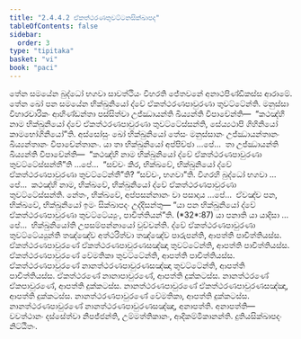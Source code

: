 ```yaml
---
title: "2.4.4.2 ඒකත්ථරණතුවට්ටනසික්ඛාපද"
tableOfContents: false
sidebar:
  order: 3
type: "tipitaka"
basket: "vi"
book: "paci"
---
```



<DynamicBreadcrumb />

<Division number="936" book="paci">

<Paragraph number="2892" book="paci">
තේන සමයේන බුද්ධෝ භගවා සාවත්ථියං විහරති ජේතවනේ අනාථපිණ්ඩිකස්ස ආරාමේ. තේන ඛෝ පන සමයේන භික්ඛුනියෝ ද්වේ ඒකත්ථරණපාවුරණා තුවට්ටේන්ති. මනුස්සා විහාරචාරිකං ආහිණ්ඩන්තා පස්සිත්වා උජ්ඣායන්ති ඛිය්‍යන්ති විපාචේන්ති—  “කථඤ්හි නාම භික්ඛුනියෝ ද්වේ ඒකත්ථරණපාවුරණා තුවට්ටේස්සන්ති, සේය්‍යථාපි ගිහිනියෝ කාමභෝගිනියෝ”ති.
</Paragraph>

<Paragraph number="2893" book="paci">
අස්සෝසුං ඛෝ භික්ඛුනියෝ තේසං මනුස්සානං උජ්ඣායන්තානං ඛිය්‍යන්තානං විපාචේන්තානං. යා තා භික්ඛුනියෝ අප්පිච්ඡා …පේ…  තා උජ්ඣායන්ති ඛිය්‍යන්ති විපාචේන්ති—  “කථඤ්හි නාම භික්ඛුනියෝ ද්වේ ඒකත්ථරණපාවුරණා තුවට්ටේස්සන්තී”ති …පේ…  “සච්චං කිර, භික්ඛවේ, භික්ඛුනියෝ ද්වේ ඒකත්ථරණපාවුරණා තුවට්ටේන්තී”ති? “සච්චං, භගවා”ති. විගරහි බුද්ධෝ භගවා …පේ…  කථඤ්හි නාම, භික්ඛවේ, භික්ඛුනියෝ ද්වේ ඒකත්ථරණපාවුරණා තුවට්ටේස්සන්ති. නේතං, භික්ඛවේ, අප්පසන්නානං වා පසාදාය …පේ…  ඒවඤ්ච පන, භික්ඛවේ, භික්ඛුනියෝ ඉමං සික්ඛාපදං උද්දිසන්තු—
</Paragraph>

</Division>
<Division number="937" book="paci">

<Paragraph number="2894" book="paci">
<Emphasis>“යා පන භික්ඛුනියෝ ද්වේ ඒකත්ථරණපාවුරණා තුවට්ටේය්‍යුං, පාචිත්තියන්”</Emphasis>ති. (*32*:<Emphasis>87</Emphasis>)
</Paragraph>

</Division>
<Division number="938" book="paci">

<Paragraph number="2895" book="paci">
<Emphasis>යා පනා</Emphasis>ති යා යාදිසා …පේ…  <Emphasis>භික්ඛුනියෝ</Emphasis>ති උපසම්පන්නායෝ වුච්චන්ති.
</Paragraph>

<Paragraph number="2896" book="paci">
<Emphasis>ද්වේ ඒකත්ථරණපාවුරණා තුවට්ටේය්‍යුන්</Emphasis>ති තඤ්ඤේව අත්ථරිත්වා තඤ්ඤේව පාරුපන්ති, ආපත්ති පාචිත්තියස්ස.
</Paragraph>

</Division>
<Division number="939" book="paci">

<Paragraph number="2897" book="paci">
ඒකත්ථරණපාවුරණේ ඒකත්ථරණපාවුරණසඤ්ඤා තුවට්ටේන්ති, ආපත්ති පාචිත්තියස්ස. ඒකත්ථරණපාවුරණේ වේමතිකා තුවට්ටේන්ති, ආපත්ති පාචිත්තියස්ස. ඒකත්ථරණපාවුරණේ නානත්ථරණපාවුරණසඤ්ඤා තුවට්ටේන්ති, ආපත්ති පාචිත්තියස්ස.
</Paragraph>

<Paragraph number="2898" book="paci">
ඒකත්ථරණේ නානාපාවුරණේ, ආපත්ති දුක්කටස්ස. නානත්ථරණේ ඒකපාවුරණේ, ආපත්ති දුක්කටස්ස. නානත්ථරණපාවුරණේ ඒකත්ථරණපාවුරණසඤ්ඤා, ආපත්ති දුක්කටස්ස. නානත්ථරණපාවුරණේ වේමතිකා, ආපත්ති දුක්කටස්ස. නානත්ථරණපාවුරණේ නානත්ථරණපාවුරණසඤ්ඤා, අනාපත්ති.
</Paragraph>

</Division>
<Division number="940" book="paci">

<Paragraph number="2899" book="paci">
අනාපත්ති—  වවත්ථානං දස්සේත්වා නිපජ්ජන්ති, උම්මත්තිකානං, ආදිකම්මිකානන්ති.

</Paragraph>
</Division>

<Paragraph number="2900" type="center" book="paci">
දුතියසික්ඛාපදං නිට්ඨිතං.
</Paragraph>